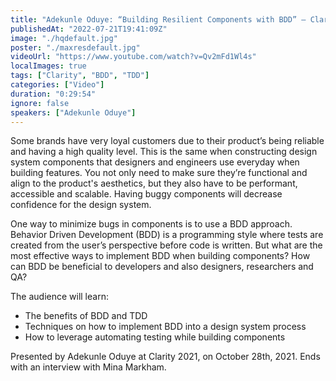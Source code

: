 ```yaml
---
title: "Adekunle Oduye: “Building Resilient Components with BDD” — Clarity 2021"
publishedAt: "2022-07-21T19:41:09Z"
image: "./hqdefault.jpg"
poster: "./maxresdefault.jpg"
videoUrl: "https://www.youtube.com/watch?v=Qv2mFd1Wl4s"
localImages: true
tags: ["Clarity", "BDD", "TDD"]
categories: ["Video"]
duration: "0:29:54"
ignore: false
speakers: ["Adekunle Oduye"]
---
```


Some brands have very loyal customers due to their product’s being reliable and having a high quality level. This is the same when constructing design system components that designers and engineers use everyday when building features. You not only need to make sure they’re functional and align to the product's aesthetics, but they also have to be performant, accessible and scalable. Having buggy components will decrease confidence for the design system.

One way to minimize bugs in components is to use a BDD approach. Behavior Driven Development (BDD) is a programming style where tests are created from the user’s perspective before code is written. But what are the most effective ways to implement BDD when building components? How can BDD be beneficial to developers and also designers, researchers and QA?

The audience will learn:

- The benefits of BDD and TDD
- Techniques on how to implement BDD into a design system process
- How to leverage automating testing while building components

Presented by Adekunle Oduye at Clarity 2021, on October 28th, 2021. Ends with an interview with Mina Markham.
